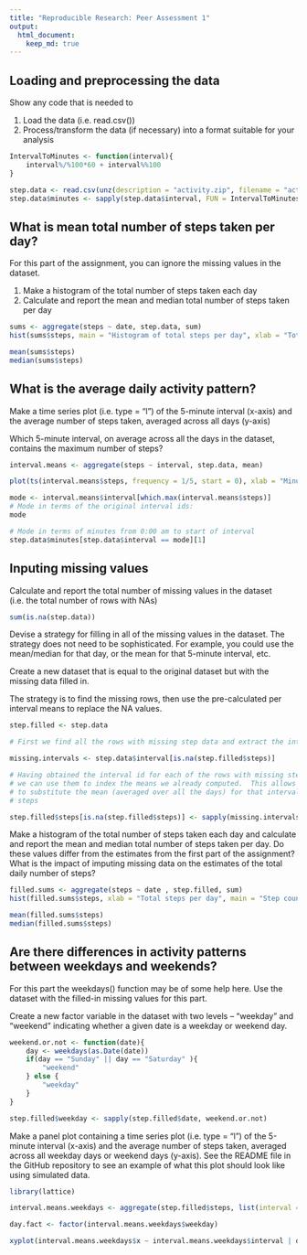 ```yaml
---
title: "Reproducible Research: Peer Assessment 1"
output: 
  html_document:
    keep_md: true
---
```



## Loading and preprocessing the data

Show any code that is needed to

1. Load the data (i.e. read.csv())
2. Process/transform the data (if necessary) into a format suitable for your analysis

```r
IntervalToMinutes <- function(interval){
    interval%/%100*60 + interval%%100
}

step.data <- read.csv(unz(description = "activity.zip", filename = "activity.csv"))
step.data$minutes <- sapply(step.data$interval, FUN = IntervalToMinutes)
```

## What is mean total number of steps taken per day?

For this part of the assignment, you can ignore the missing values in the dataset.

1. Make a histogram of the total number of steps taken each day
2. Calculate and report the mean and median total number of steps taken per day

```r
sums <- aggregate(steps ~ date, step.data, sum)
hist(sums$steps, main = "Histogram of total steps per day", xlab = "Total steps")

mean(sums$steps)
median(sums$steps)
```

## What is the average daily activity pattern?

Make a time series plot (i.e. type = "l") of the 5-minute interval (x-axis) and the average number of steps taken, averaged across all days (y-axis)

Which 5-minute interval, on average across all the days in the dataset, contains the maximum number of steps?

```r
interval.means <- aggregate(steps ~ interval, step.data, mean)

plot(ts(interval.means$steps, frequency = 1/5, start = 0), xlab = "Minutes from midnight", ylab = "Mean steps", main = "Mean steps per 5 minute interval")

mode <- interval.means$interval[which.max(interval.means$steps)]
# Mode in terms of the original interval ids:
mode

# Mode in terms of minutes from 0:00 am to start of interval
step.data$minutes[step.data$interval == mode][1]

```



## Inputing missing values

Calculate and report the total number of missing values in the dataset (i.e. the total number of rows with NAs)

```r
sum(is.na(step.data))
```

Devise a strategy for filling in all of the missing values in the dataset. The strategy does not need to be sophisticated. For example, you could use the mean/median for that day, or the mean for that 5-minute interval, etc.

Create a new dataset that is equal to the original dataset but with the missing data filled in.

The strategy is to find the missing rows, then use the pre-calculated per interval means to replace the NA values.


```r
step.filled <- step.data

# First we find all the rows with missing step data and extract the interval values for these data

missing.intervals <- step.data$interval[is.na(step.filled$steps)]

# Having obtained the interval id for each of the rows with missing step data
# we can use them to index the means we already computed.  This allows us
# to substitute the mean (averaged over all the days) for that interval as the NA
# steps

step.filled$steps[is.na(step.filled$steps)] <- sapply(missing.intervals, FUN = function(i) {interval.means$steps[interval.means$interval == i]})
```

Make a histogram of the total number of steps taken each day and calculate and report the mean and median total number of steps taken per day. Do these values differ from the estimates from the first part of the assignment? What is the impact of imputing missing data on the estimates of the total daily number of steps?

```r
filled.sums <- aggregate(steps ~ date , step.filled, sum)
hist(filled.sums$steps, xlab = "Total steps per day", main = "Step count histogram")

mean(filled.sums$steps)
median(filled.sums$steps)
```


## Are there differences in activity patterns between weekdays and weekends?

For this part the weekdays() function may be of some help here. Use the dataset with the filled-in missing values for this part.

Create a new factor variable in the dataset with two levels – “weekday” and “weekend” indicating whether a given date is a weekday or weekend day.

```r
weekend.or.not <- function(date){
    day <- weekdays(as.Date(date))
    if(day == "Sunday" || day == "Saturday" ){
        "weekend"
    } else {
        "weekday"
    }
}

step.filled$weekday <- sapply(step.filled$date, weekend.or.not)
```

Make a panel plot containing a time series plot (i.e. type = "l") of the 5-minute interval (x-axis) and the average number of steps taken, averaged across all weekday days or weekend days (y-axis). See the README file in the GitHub repository to see an example of what this plot should look like using simulated data.

```r
library(lattice)

interval.means.weekdays <- aggregate(step.filled$steps, list(interval = step.filled$minutes, weekday = step.filled$weekday), mean)

day.fact <- factor(interval.means.weekdays$weekday)

xyplot(interval.means.weekdays$x ~ interval.means.weekdays$interval | day.fact , type = "l", layout = c(1,2), xlab = "Minutes since midnight", ylab = "Mean steps")

```

